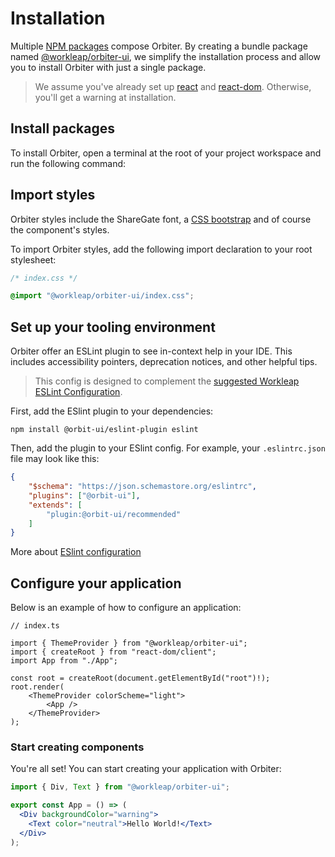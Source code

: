 
<Meta
    title="Installation"
    id="installation"
/>

# Installation

Multiple [NPM packages](https://www.npmjs.com/settings/orbiter-ui/packages) compose Orbiter. By creating a bundle package named [@workleap/orbiter-ui](https://www.npmjs.com/package/@workleap/orbiter-ui), we simplify the installation process and allow you to install Orbiter with just a single package.

> We assume you've already set up [react](https://www.npmjs.com/package/react) and [react-dom](https://www.npmjs.com/package/react-dom). Otherwise, you'll get a warning at installation.

## Install packages

To install Orbiter, open a terminal at the root of your project workspace and run the following command:

<PackageInstallationSnippet packageName="bundle" />

## Import styles

Orbiter styles include the ShareGate font, a [CSS bootstrap](https://github.com/gsoft-inc/wl-orbiter/tree/master/packages/css/src) and of course the component's styles.

To import Orbiter styles, add the following import declaration to your root stylesheet:

```css
/* index.css */

@import "@workleap/orbiter-ui/index.css";
```

## Set up your tooling environment

Orbiter offer an ESLint plugin to see in-context help in your IDE. This includes accessibility pointers, deprecation notices, and other helpful tips.

> This config is designed to complement the [suggested Workleap ESLint Configuration](https://github.com/gsoft-inc/wl-web-configs).

First, add the ESlint plugin to your dependencies:

```
npm install @orbit-ui/eslint-plugin eslint
```

Then, add the plugin to your ESlint config. For example, your `.eslintrc.json` file may look like this:

```json
{
    "$schema": "https://json.schemastore.org/eslintrc",
    "plugins": ["@orbit-ui"],
    "extends": [
        "plugin:@orbit-ui/recommended"
    ]
}
```

More about [ESlint configuration](https://eslint.org/docs/latest/use/configure/configuration-files)

## Configure your application

Below is an example of how to configure an application:

```tsx
// index.ts

import { ThemeProvider } from "@workleap/orbiter-ui";
import { createRoot } from "react-dom/client";
import App from "./App";

const root = createRoot(document.getElementById("root")!);
root.render(
    <ThemeProvider colorScheme="light">
        <App />
    </ThemeProvider>
);
```

### Start creating components

You're all set! You can start creating your application with Orbiter:

```jsx
import { Div, Text } from "@workleap/orbiter-ui";

export const App = () => (
  <Div backgroundColor="warning">
    <Text color="neutral">Hello World!</Text>
  </Div>
);
```
